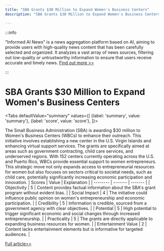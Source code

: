 ```yaml
---
title: "SBA Grants $30 Million to Expand Women's Business Centers"
description: "SBA Grants $30 Million to Expand Women's Business Centers"

---
```



:::info

"Informed AI News" is a news aggregation platform based on AI, aiming to provide users with high-quality news content that has been carefully selected and organized. It analyzes a vast array of news sources, filtering out low-quality or untrustworthy information to ensure that users receive accurate and timely news.  [Find out more >>](/)

:::

# SBA Grants $30 Million to Expand Women's Business Centers


<Tabs
	defaultValue="summary"
	values={[
	{label: 'summary', value: 'summary'},
	{label: 'score', value: 'score'},
]}>
<TabItem value="summary">


The Small Business Administration (SBA) is awarding $30 million to Women's Business Centers (WBCs) to enhance their outreach. This initiative involves establishing a new center in the U.S. Virgin Islands and enhancing virtual support services. The grants are specifically aimed at areas such as government contracting, child care services, and underserved regions. With 152 centers currently operating across the U.S. and Puerto Rico, WBCs provide essential support to women entrepreneurs. This strategic move not only expands access to entrepreneurial resources for women but also focuses on sectors critical to societal needs, such as child care, potentially significantly increasing economic participation and innovation.
</TabItem>
<TabItem value="score">
	| Scores     | Value   | Explanation |
	| -------- | ------- | ------- |
	| Objectivity  | 5    | Content provides factual information about the SBA's grant program without evident bias.    |
	| Social Impact | 4     | The initiative could influence public opinion on women's entrepreneurship and economic participation.    |
	| Credibility    | 5    | Information is credible, sourced from a government agency with clear objectives.    |
	| Potential    | 5    | High potential to trigger significant economic and social changes through increased entrepreneurship.    |
	| Practicality    | 5    | The grants are directly applicable to expanding business resources for women.    |
	| Entertainment Value    | 2    | Content lacks entertainment elements but is informative for targeted audiences.    |
</TabItem>
</Tabs>

[Full article>>](https://apnews.com/article/small-business-women-business-centers-grants-c775cf4639207170b2e6d889d4496772)
